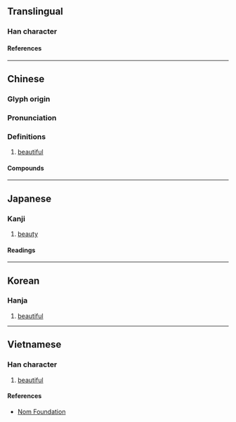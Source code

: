 {{character info/new}}
==Translingual==

===Han character===
{{Han char|rn=38|rad=女|as=11|sn=14|four=41427|canj=VMYF|ids=⿰女焉}}

====References====
{{Han ref|kx=0270.040|dkj=06659|dj=0537.300|hdz=21079.010|uh=5AE3}}

----

==Chinese==
{{zh-forms}}

===Glyph origin===
{{Han etym}}

===Pronunciation===
{{zh-pron
|m=yān
|c=jin1
|mn=ian
|mc=y
|oc=y
|cat=
}}

===Definitions===
{{zh-hanzi}}

# {{lb|zh|of [[appearance]]}} [[beautiful]]

====Compounds====
{{zh-der|奼紫嫣紅|嫣然|嫣然一笑|嫣紅|蟬嫣}}

----

==Japanese==

===Kanji===
{{ja-kanji|grade=|rs=女11}}

# [[beauty]]

====Readings====
{{ja-readings
|on=えん
}}

----

==Korean==

===Hanja===
{{ko-hanja|언}}

# [[beautiful]]

----

==Vietnamese==

===Han character===
{{vi-readings|rs=女11|reading=yên}}

# [[beautiful]]

====References====
* [http://nomfoundation.org/common/nom_details.php?codepoint=5ae3 Nom Foundation]